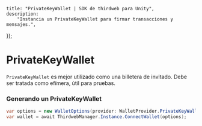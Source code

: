 
	title: "PrivateKeyWallet | SDK de thirdweb para Unity",
	description:
		"Instancia un PrivateKeyWallet para firmar transacciones y mensajes.",
});

# PrivateKeyWallet

`PrivateKeyWallet` es mejor utilizado como una billetera de invitado. Debe ser tratada como efímera, útil para pruebas.

### Generando un PrivateKeyWallet

```csharp
var options = new WalletOptions(provider: WalletProvider.PrivateKeyWallet, chainId: 1);
var wallet = await ThirdwebManager.Instance.ConnectWallet(options);
```

<ArticleIconCard
	href="/dotnet/wallets/providers/private-key"
	icon={GraduationCap}
	title="Aprende más sobre PrivateKeyWallet"
/>